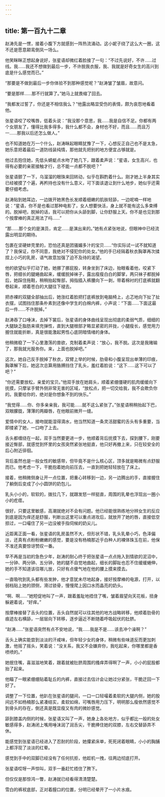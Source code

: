 ```yaml
---
---
---
```

title: 第一百九十二章
---




赵涛先是一愣，接着小腹下方就感到一阵热流涌动。这小妮子绕了这么大一圈，这不还是愿意颠鸾倒凤一场么。

他笑眯眯正想起身说好，张星语却微红着脸接了一句：“不过先说好，不许……过线。我……我还不想做到最后一步，不许脱我衣服，我、我就是好奇女生的高兴到底是什么感觉而已。”

“那要是不做到最后一步你体验不到那种感觉呢？”赵涛皱了皱眉，故意问。

“要是那样……那不行就算了。”她马上就畏缩了回去。

“我都发过誓了，你还是不相信我么？”他露出略显受伤的表情，颇为哀怨地看着他。

张星语咬了咬嘴唇，低着头说：“我没那个意思，我……我是自信不足。你都有两个女朋友了，懂得比我多得多，我什么都不会，身材也不好，而且……而且万一……那我以后还怎么做人。”

也不知道她在万一个什么，赵涛眯起眼睛犹豫了一下，心想反正自己也不是太急，她乐意把着最后一道防线装纯情，那他就先把别的地方便宜占够就是。

他过去抱住她，先低头蜻蜓点水吻了她几下，跟着柔声说：“星语，女生高兴，也得有必要的亲密接触才行，总不能一点都不脱吧？”

张星语颤了一下，乌溜溜的眼珠来回转动，似乎在斟酌着什么。刚才她上半身其实已经被摸了个遍，再矜持也没有什么意义，可下面该退让到什么地步，她似乎还需要仔细考虑。

赵涛贴到她耳边，一边拨开她黑色长发顺着细嫩的肌肤轻舔，一边呢喃一样地说：“星语，你不是也看过那种电影了，女人想要快活，身上就不能有这么多束缚的。脱掉吧，脱掉的话，我可以把你从头舔到脚，让你舒服上天。你不是也见到那个按摩棒的真正用法了吗……”

“那……那个女的是演员，肯定……是演出来的。”她有点紧张地说，但眼神中已经流露出明显的期待。

包裹在坚硬蚌壳里的，恐怕还真是团骚媚多汁的宝贝……“你实际试一试不就知道了？我保证，你不同意，我绝对不侵犯你的处女。”他的手已经隔着秋衣胸罩再次揉捏上小巧的乳房，语气故意加强了迫不及待的渴望。

他的欲望似乎打动了她，她挪了挪屁股，转身坐到了床边，抬眼看着他，咬紧下唇，把细长的腿蜷曲起来，缓缓脱掉袜子，露出瘦瘦白白的脚掌，两只袜子都脱掉后，她踩住拖鞋，稍稍抬起臀部，拇指插入裤腰向下一剥，带着棉衬的打底裤就翻卷起来，顺着苍白的大腿往下褪去。

把赤裸的双腿全部抽出后，她涨红着脸把打底裤放到电脑椅上，忐忑地向下扯了扯衣摆，试图挡住那条朴素到还像中学生的白棉内裤，小声说：“下面……下面这最后一件……不许脱掉。”

赵涛吞了口唾沫，去掉下裳后，张星语的身体曲线呈现出彻底的柔弱气质，细细的大腿缺乏脂肪来填充弹性，直到大腿根部才略显紧密的并拢，小腿瘦长，感觉用力握住就能折断，真是很能激起男性心底阴暗情绪的身体。

他稍微稳了一下心里激荡的兽欲，克制着柔声说：“放心，我不脱。这次是我赌输了，那我就光服务你。来，上面也脱掉吧。”

这次，她自己反手脱掉了秋衣，双臂上举的时候，肋骨和小腹呈现出单薄的印痕，胸罩解下后，她这次总算用胳膊挡住了乳头，羞红着脸说：“这下……这下可以了吧？”

“你还需要放松，亲爱的宝贝。”他双手放在她肩头，顺着紧绷僵硬的肌肉缓缓向下抚摸，只摩挲手臂外侧非常无害的区域，“放松点，把一切交给我，我不会欺负你的。我要给你的，绝对是你想象不到的快乐。”

“我觉得……你、你多亲亲我，我可能……就不这么紧张了。”张星语稍稍抬起下巴，双眼朦胧，薄薄的两瓣唇，在他眼前微开一缝。

爱情中的女人，接吻就能湿得滴水，他当然知道一条灵活甜蜜的舌头有多重要，当即搂紧了她，一口吻了上去。

舌头都缠绕在一起，双手当然要更进一步，他顺着背后抚摸下去，探到腰下，刚要接近臀部，就感觉到怀里的女孩突然紧张地挺直，他只好再撤上来，只在较安全的后心附近徘徊。

背后虽然也是一般女性的敏感带，但毕竟不是什么核心区，顶多就是略微有点舒服而已。他考虑一下，干脆抱着她向前压去，一直到把她轻轻放在了床上。

接着，他稍微侧身让开一点位置，把重心转移到一边，另一边腾出的手，直接握住了躺倒后变成了小小圆饼的奶包儿。

乳头小小的，软软的，拨拉几下，就跟发怒一样挺直，周围的乳晕也浮现出一圈小小的疙瘩。

很好，只要这里敏感，高潮就绝对不会有问题。他已经能很熟练地分辨女生的反应到底是因为痒还是舒服，判断出这里可以重点进攻后，就放开了她的唇，直接低空掠过，一口嘬住了另一边没被手指伺候的奶尖儿。

近距离正面一看，张星语的乳房虽然不大，但形状不错，乳头乳晕小巧，色泽偏淡，还真有点粉粉嫩嫩的感觉，要是没有杨楠那近乎白种人的裸体珠玉在前，他保不准还真要惊讶赞叹一番。

早不再是当初的急色少年，赵涛的耐心终于把张星语一点点拖入到情欲的泥沼中，一分钟、两分钟、五分钟，她的腿不自觉地曲起，细长的脚趾也忍不住缓缓蜷伸，她的手不知道该往哪儿放，只好有点傻气地在他的腰上摸来摸去。

一直吸吮到乳头都有些发肿，他才意犹未尽地起身，接好按摩棒的电源，打开，以弱档贴上她的颈侧，滑过锁骨，慢慢爬上因口水而晶亮的奶头。

“啊、啊……”她短促地叫了一声，跟着羞耻地捂住了嘴，皱着眉望向天花板，扭身躲避着说，“好痒。”

按摩棒接替了舌头的位置，舌头自然就可以往其他的地方战略转移，他顺着肋骨的痕迹左右横舔，一层层向下转移，逐步逼近不断随着呼吸起伏的肚脐。

“赵涛……”张星语突然有点不安地说，“我……我是不是……该去冲个澡啊？”

舌头上确实能尝到淡淡的汗咸味，但年轻少女的身体，稍微有些味道反而更加刺激，他摇了摇头，笑着说：“没关系，我又不会嫌弃你，我吃起来，你哪里都是香喷喷的。”

她抿住嘴，喜滋滋地笑着，跟着就被肚脐周围的搔痒弄得啊了一声，小小的屁股都抬了起来。

他瞄了一眼紧绷绷贴着耻丘的内裤，直接过去估计会让她过分紧张，干脆迂回一下好了。

调整了一下位置，他趴在张星语的腿间，一口一口轻嘬着柔软的大腿内侧，她的股间远不如杨楠那么紧凑结实，柔软如绵，可嘴唇用力压下，明明那么瘦依然感觉不到骨头的存在，倒还真是既显瘦又有肉的微妙感觉。

舔到膝盖内侧的时候，张星语又叫了一声，她身上各处地方，似乎都比一般的处女敏感得多，赵涛闭上嘴用唾沫润了润舌尖，干脆捧住她的双膝，左右交替舔弄不休。

能感觉到张星语已经进入了忍耐的阶段，她攥紧床单，死死闭着眼睛，小小的胸脯上都浮现了淡淡的红晕。

感觉到手中的双脚已经没有了任何抗拒，他趁机一拽，往两边彻底打开。

张星语哎呀一声惊叫，双手一垂赶忙捂住了胯下。

但仅仅是那惊鸿一瞥，赵涛就已经看得清清楚楚。

雪白的裤衩底部，正对着膣口的位置，分明已经晕开了一小片水痕。
